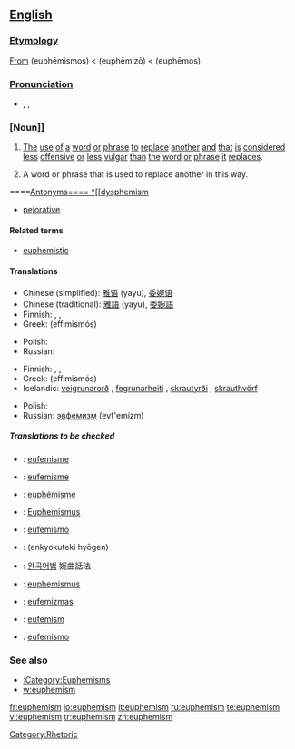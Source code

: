 {{wikipedia}}
==[[English]]==

===[[Etymology]]===
[[From]] {{AGr.}} '''{{polytonic|[[εὐφημισμός]]}}''' (euphēmismos) < '''{{polytonic|[[εὐφημίζω]]}}''' (euphēmizō) < '''{{polytonic|[[εὔφημος]]}}''' (euphēmos)

===[[Pronunciation]]===
*{{enPR|yoo͞'fə-mĭz"(ə)m}}, {{IPA|/ˈjuː.fəˌmɪ.z(ə)m/}}, {{SAMPA|/"ju:f@%mIz(@)m/}}

===[Noun]]===
{{en-noun|s|-}}

# {{uncountable}} [[The]] [[use]] [[of]] [[a]] [[word]] [[or]] [[phrase]] [[to]] [[replace]] [[another]] [[and]] [[that]] [[is]] [[considered]] [[less]] [[offensive]] [[or]] [[less]] [[vulgar]] [[than]] [[the]] [[word]] [[or]] [[phrase]] [[it]] [[replaces]].
# {{countable}} A word or phrase that is used to replace another in this way.

====[[Antonyms====
*[[dysphemism]]
*[[pejorative]]

====Related terms====
*[[euphemistic]]

====Translations====
{{trans-top|use of a word or phrase to replace another word with one considered less offensive}}
* Chinese (simplified): [[雅语]] (yayu), [[委婉语]]
* Chinese (traditional): [[雅語]] (yayu), [[委婉語]]
* Finnish: {{t-|fi|kiertoilmaus}}, {{t-|fi|kiertoilmaisu}}, {{t+|fi|eufemismi}}
* Greek: {{t|el|ευφημισμός|m|sc=Grek}} (effimismós)
{{trans-mid}}
* Polish: {{t|pl|eufemizm|m}}
* Russian: {{t+|ru|эвфемизм|tr=evf'emízm|sc=Cyrl}}
{{trans-bottom}}

{{trans-top|a word or phrase that is used to replace another in this way}}
* Finnish: {{t-|fi|kiertoilmaus}}, {{t-|fi|kiertoilmaisu}}, {{t+|fi|eufemismi}}
* Greek: {{t|el|ευφημισμός|m|sc=Grek}} (effimismós)
* Icelandic: [[veigrunarorð]] {{n}}, [[fegrunarheiti]] {{n}}, [[skrautyrði]] {{n}}, [[skrauthvörf]] {{n}}
{{trans-mid}}
* Polish: {{t-|pl|eufemizm|m}}
* Russian: [[эвфемизм]] (evf'emízm)
{{trans-bottom}}

=====Translations to be checked=====
{{checktrans}}
{{trans-top|translations to be checked}}

*{{ttbc|Catalan}}: [[eufemisme]] {{m}}

*{{ttbc|Dutch}}: [[eufemisme]] {{n}}
*{{ttbc|French}}: [[euphémisme]] {{m}}
*{{ttbc|German}}: [[Euphemismus]] {{m}}
*{{ttbc|Italian}}: [[eufemismo]]
{{trans-mid}}
*{{ttbc|Japanese}}: {{JAchar|[[婉曲的表現]]}} (enkyokuteki hyōgen)
*{{ttbc|Korean}}: [[완곡어법]] 婉曲話法
*{{ttbc|Latin}}: [[euphemismus]] {{m}}
*{{ttbc|Lithuanian}}: [[eufemizmas]] {{m}}
*{{ttbc|Romanian}}: [[eufemism]] {{n}}
*{{ttbc|Spanish}}: [[eufemismo]] {{m}}
{{trans-bottom}}

===See also===
* [[:Category:Euphemisms]]
* [[w:euphemism]]

[[Category:Rhetoric]]

[[fr:euphemism]]
[[io:euphemism]]
[[it:euphemism]]
[[ru:euphemism]]
[[te:euphemism]]
[[vi:euphemism]]
[[tr:euphemism]]
[[zh:euphemism]]